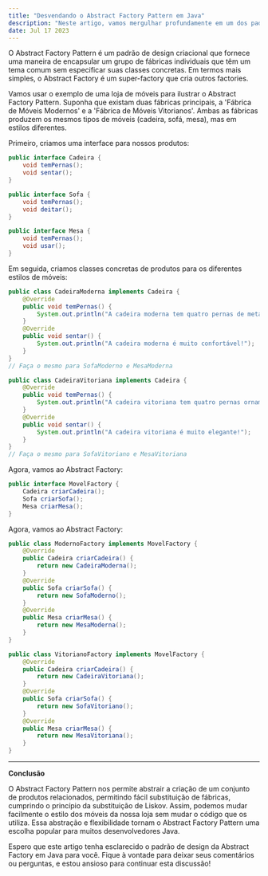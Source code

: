 ```yaml
---
title: "Desvendando o Abstract Factory Pattern em Java"
description: "Neste artigo, vamos mergulhar profundamente em um dos padrões de projeto mais usados, o Abstract Factory Pattern. Usaremos exemplos práticos em Java para facilitar o entendimento."
date: Jul 17 2023
---
```


O Abstract Factory Pattern é um padrão de design criacional que fornece uma maneira de encapsular um grupo de fábricas individuais que têm um tema comum sem especificar suas classes concretas. Em termos mais simples, o Abstract Factory é um super-factory que cria outros factories.

Vamos usar o exemplo de uma loja de móveis para ilustrar o Abstract Factory Pattern. Suponha que existam duas fábricas principais, a 'Fábrica de Móveis Modernos' e a 'Fábrica de Móveis Vitorianos'. Ambas as fábricas produzem os mesmos tipos de móveis (cadeira, sofá, mesa), mas em estilos diferentes.

Primeiro, criamos uma interface para nossos produtos:

```java
public interface Cadeira {
    void temPernas();
    void sentar();
}

public interface Sofa {
    void temPernas();
    void deitar();
}

public interface Mesa {
    void temPernas();
    void usar();
}
```

Em seguida, criamos classes concretas de produtos para os diferentes estilos de móveis:

```java
public class CadeiraModerna implements Cadeira {
    @Override
    public void temPernas() {
        System.out.println("A cadeira moderna tem quatro pernas de metal.");
    }
    @Override
    public void sentar() {
        System.out.println("A cadeira moderna é muito confortável!");
    }
}
// Faça o mesmo para SofaModerno e MesaModerna

public class CadeiraVitoriana implements Cadeira {
    @Override
    public void temPernas() {
        System.out.println("A cadeira vitoriana tem quatro pernas ornamentadas.");
    }
    @Override
    public void sentar() {
        System.out.println("A cadeira vitoriana é muito elegante!");
    }
}
// Faça o mesmo para SofaVitoriano e MesaVitoriana
```

Agora, vamos ao Abstract Factory:

```java
public interface MovelFactory {
    Cadeira criarCadeira();
    Sofa criarSofa();
    Mesa criarMesa();
}
```

Agora, vamos ao Abstract Factory:

```java
public class ModernoFactory implements MovelFactory {
    @Override
    public Cadeira criarCadeira() {
        return new CadeiraModerna();
    }
    @Override
    public Sofa criarSofa() {
        return new SofaModerno();
    }
    @Override
    public Mesa criarMesa() {
        return new MesaModerna();
    }
}

public class VitorianoFactory implements MovelFactory {
    @Override
    public Cadeira criarCadeira() {
        return new CadeiraVitoriana();
    }
    @Override
    public Sofa criarSofa() {
        return new SofaVitoriano();
    }
    @Override
    public Mesa criarMesa() {
        return new MesaVitoriana();
    }
}
```

---

**Conclusão**

O Abstract Factory Pattern nos permite abstrair a criação de um conjunto de produtos relacionados, permitindo fácil substituição de fábricas, cumprindo o princípio da substituição de Liskov. Assim, podemos mudar facilmente o estilo dos móveis da nossa loja sem mudar o código que os utiliza. Essa abstração e flexibilidade tornam o Abstract Factory Pattern uma escolha popular para muitos desenvolvedores Java.

Espero que este artigo tenha esclarecido o padrão de design da Abstract Factory em Java para você. Fique à vontade para deixar seus comentários ou perguntas, e estou ansioso para continuar esta discussão!